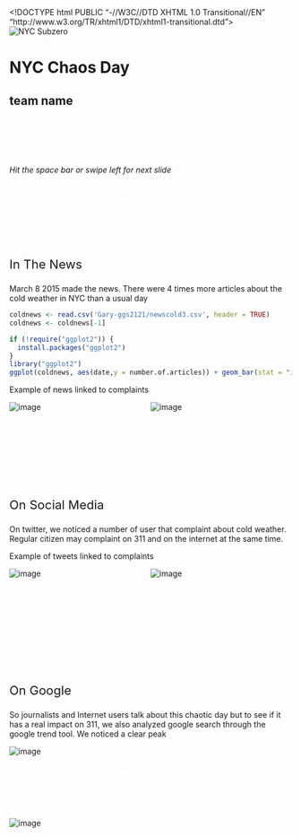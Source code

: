 <!--
Required copyright information for w3c_slidy:

   Copyright (c) 2005-2013 W3C (MIT, ERCIM, Keio), All Rights Reserved.
   W3C liability, trademark, document use and software licensing
   rules apply, see:

   http://www.w3.org/Consortium/Legal/copyright-documents
   http://www.w3.org/Consortium/Legal/copyright-software

   Defines single name "w3c_slidy" in global namespace
   Adds event handlers without trampling on any others

-->

<!DOCTYPE html PUBLIC "-//W3C//DTD XHTML 1.0 Transitional//EN"
    "http://www.w3.org/TR/xhtml1/DTD/xhtml1-transitional.dtd">
<html lang="en-US" xmlns="http://www.w3.org/1999/xhtml">
<head>
<meta http-equiv="Content-Type" content="text/html; charset=utf-8" />
<meta name="duration" content="5" />
<meta name="font-size-adjustment" content="-2" />
<link rel="stylesheet" href="slidy.css" type="text/css" />
<link rel="stylesheet" href="w3c-blue.css" type="text/css" />
<script src="slidy.js" charset="utf-8" type="text/javascript">
</script>
</head>
<body>
<div class="background"></a></object></div>
<div class="background slanty">

</div>
<div class="slide cover title">

<img src="Frozen2.jpg" alt="NYC Subzero"
 class="cover" /><br clear="all" />
<h1>NYC Chaos Day</h1>

<h2>team name</h2><br />
<br />
<br />
<br />
<br /><em>Hit the space bar or swipe left for next slide</em></p>
</div>



<!--            Web analysis             -->
<div class="slide">
<br/>
<center><font size="5" color ='#ffffff'> Web analysis </font></center>
<br />
<br />
<br />

<p style="text-align: left; font-size:22px;">In The News</p>

March 8 2015 made the news. There were 4 times more articles about the cold weather in NYC than a usual day
```r
coldnews <- read.csv('Gary-ggs2121/newscold3.csv', header = TRUE)
coldnews <- coldnews[-1]

if (!require("ggplot2")) {
  install.packages("ggplot2")
}
library("ggplot2")
ggplot(coldnews, aes(date,y = number.of.articles)) + geom_bar(stat = "identity", fill="#56B4E9")
```

Example of news linked to complaints

  <span style="float:left;width: 50%;">
  <IMG SRC="Gary-ggs2121/dead.png" float = "left" ALT="image">
  </span>
  <span style="float:right;width: 50%;">
  <IMG SRC="Gary-ggs2121/nasa.png" float = "left" ALT="image">
  </span>
<br />
&nbsp;
&nbsp;
  <p><img src="Gary -ggs2121/spacer.gif" alt=" " width="1" height="100" style="margin-right: 5px; margin-left: 5px;" />
<p style="text-align: left; font-size:22px;">On Social Media</p>
<p style="text-align: left;">On twitter, we noticed a number of user that complaint about cold weather. Regular citizen may complaint on 311 and on the internet at the same time.</p>
Example of tweets linked to complaints

  <span style="float:left;width: 50%;">
  <IMG SRC="Gary -ggs2121/tweet.png" float = "left" ALT="image">
  </span>
  <span style="float:right;width: 50%;">
  <IMG SRC="Gary -ggs2121/trump.jpeg" float = "left" ALT="image">
  </span>
<br />
  <span style="float:center;width: 100%;">
       <br />    
  </span>
  &nbsp;
  &nbsp;
  
  <p><img src="Gary -ggs2121/spacer.gif" alt=" " width="1" height="100" style="margin-right: 5px; margin-left: 5px;" />
<p style="text-align: left; font-size:22px;">On Google</p>
So journalists and Internet users talk about this chaotic day but to see if it has a real impact on 311, we also analyzed google search through the google trend tool. We noticed a clear peak 

<span style="float:center;width: 100%;">
  <IMG SRC="Gary -ggs2121/gtrend.png" float = "left" ALT="image">
  </span>
</div>

<!--            Web analysis             -->
<div class="slide">
<br/>
<center><font size="5" color ='#ffffff'> Web analysis </font></center>
<br />
<br />
<br />
<span style="float:center;width: 100%;">
  <IMG SRC="Gary-ggs2121/Slide1.jpg" float = "left" ALT="image">
  </span>
</div>

